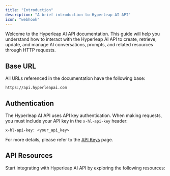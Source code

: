 ```yaml
---
title: "Introduction"
description: "A brief introduction to Hyperleap AI API"
icon: "webhook"
---
```



Welcome to the Hyperleap AI API documentation. This guide will help you understand how to interact with the Hyperleap AI API to create, retrieve, update, and manage AI conversations, prompts, and related resources through HTTP requests.

## Base URL

All URLs referenced in the documentation have the following base:

```
https://api.hyperleapai.com
```

## Authentication

The Hyperleap AI API uses API key authentication. When making requests, you must include your API key in the `x-hl-api-key` header:

```
x-hl-api-key: <your_api_key>
```

For more details, please refer to the [API Keys](/api-reference/api-keys) page.

## API Resources

Start integrating with Hyperleap AI API by exploring the following resources:

<PlatformApiLinks />
